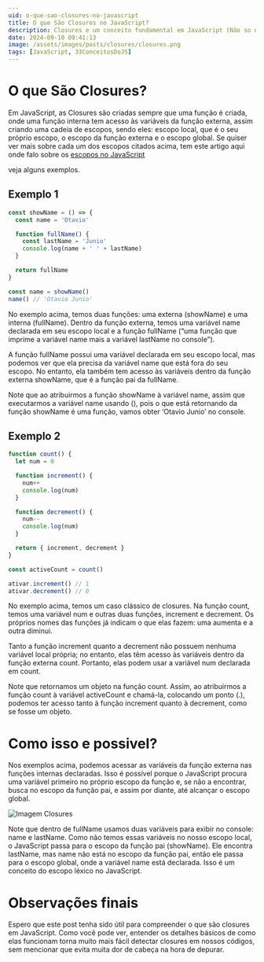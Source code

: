 ```yaml
---
uid: o-que-sao-closures-no-javascript
title: O que São Closures no JavaScript?
description: Closures e um conceito fundamental em JavaScript (Não so no JavaScript mas nas maiorias das linguagens de progamação). Conforme o MND , independente do nível de experiência, muitos profissionais ainda possuem dúvidas a respeito do que são closures espero que esse artigo te ajude a entender o que são Closures.
date: 2024-09-10 09:41:13
image: /assets/images/posts/closures/closures.png
tags: [JavaScript, 33ConceitosDoJS]
---
```


# O que São Closures?

Em JavaScript, as Closures são criadas sempre que uma função é criada, onde uma função interna tem acesso às variáveis da função externa, assim criando uma cadeia de escopos, sendo eles: escopo local, que é o seu próprio escopo, o escopo da função externa e o escopo global. Se quiser ver mais sobre cada um dos escopos citados acima, tem este artigo aqui onde falo sobre os [escopos no JavaScript](https://medium.com/@rubensjunio2110/escopos-no-javascript-3a5483a0392e 'escopos no JavaScript')

veja alguns exemplos.

## Exemplo 1

```javascript
const showName = () => {
  const name = 'Otavio'

  function fullName() {
    const lastName = 'Junio'
    console.log(name + ' ' + lastName)
  }

  return fullName
}

const name = showName()
name() // 'Otavio Junio'
```

No exemplo acima, temos duas funções: uma externa (showName) e uma interna (fullName). Dentro da função externa, temos uma variável name declarada em seu escopo local e a função fullName (“uma função que imprime a variável name mais a variável lastName no console”).

A função fullName possui uma variável declarada em seu escopo local, mas podemos ver que ela precisa da variável name que está fora do seu escopo. No entanto, ela também tem acesso às variáveis dentro da função externa showName, que é a função pai da fullName.

Note que ao atribuirmos a função showName à variável name, assim que executarmos a variável name usando (), pois o que está retornando da função showName é uma função, vamos obter ‘Otavio Junio’ no console.

## Exemplo 2

```javascript
function count() {
  let num = 0

  function increment() {
    num++
    console.log(num)
  }

  function decrement() {
    num--
    console.log(num)
  }

  return { increment, decrement }
}

const activeCount = count()

ativar.increment() // 1
ativar.decrement() // 0
```

No exemplo acima, temos um caso clássico de closures. Na função count, temos uma variável num e outras duas funções, increment e decrement. Os próprios nomes das funções já indicam o que elas fazem: uma aumenta e a outra diminui.

Tanto a função increment quanto a decrement não possuem nenhuma variável local própria; no entanto, elas têm acesso às variáveis dentro da função externa count. Portanto, elas podem usar a variável num declarada em count.

Note que retornamos um objeto na função count. Assim, ao atribuirmos a função count à variável activeCount e chamá-la, colocando um ponto (.), podemos ter acesso tanto à função increment quanto à decrement, como se fosse um objeto.

# Como isso e possivel?

Nos exemplos acima, podemos acessar as variáveis da função externa nas funções internas declaradas. Isso é possível porque o JavaScript procura uma variável primeiro no próprio escopo da função e, se não a encontrar, busca no escopo da função pai, e assim por diante, até alcançar o escopo global.

![Imagem Closures](/assets/images/posts/closures/closures-2.webp)

Note que dentro de fullName usamos duas variáveis para exibir no console: name e lastName. Como não temos essas variáveis no nosso escopo local, o JavaScript passa para o escopo da função pai (showName). Ele encontra lastName, mas name não está no escopo da função pai, então ele passa para o escopo global, onde a variável name está declarada. Isso é um conceito do escopo léxico no JavaScript.

# Observações finais

Espero que este post tenha sido útil para compreender o que são closures em JavaScript. Como você pode ver, entender os detalhes básicos de como elas funcionam torna muito mais fácil detectar closures em nossos códigos, sem mencionar que evita muita dor de cabeça na hora de depurar.

